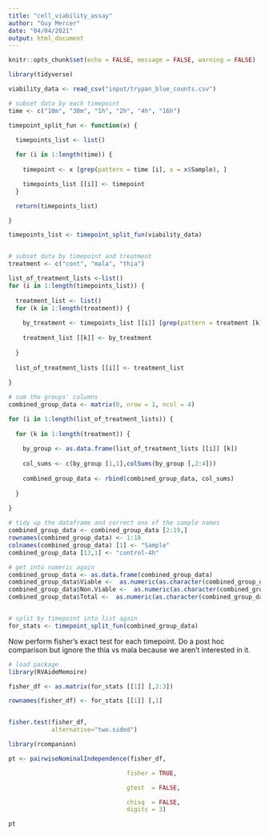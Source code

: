```yaml
---
title: "cell_viability_assay"
author: "Guy Mercer"
date: "04/04/2021"
output: html_document
---
```


```r
knitr::opts_chunk$set(echo = FALSE, message = FALSE, warning = FALSE)
```

```r
library(tidyverse)
```

```r
viability_data <- read_csv("input/trypan_blue_counts.csv")

# subset data by each timepoint
time <- c("10m", "30m", "1h", "2h", "4h", "16h")

timepoint_split_fun <- function(x) {
  
  timepoints_list <- list()

  for (i in 1:length(time)) {
  
    timepoint <- x [grep(pattern = time [i], x = x$Sample), ]

    timepoints_list [[i]] <- timepoint
  }

  return(timepoints_list)

}

timepoints_list <- timepoint_split_fun(viability_data)


# subset data by timepoint and treatment
treatment <- c("cont", "mala", "thia")

list_of_treatment_lists <-list()
for (i in 1:length(timepoints_list)) {
  
  treatment_list <- list()
  for (k in 1:length(treatment)) {
    
    by_treatment <- timepoints_list [[i]] [grep(pattern = treatment [k], x = timepoints_list [[i]]$Sample), ]
    
    treatment_list [[k]] <- by_treatment
    
  }
  
  list_of_treatment_lists [[i]] <- treatment_list
  
}

# sum the groups' columns
combined_group_data <- matrix(0, nrow = 1, ncol = 4)

for (i in 1:length(list_of_treatment_lists)) {
  
  for (k in 1:length(treatment)) {
    
    by_group <- as.data.frame(list_of_treatment_lists [[i]] [k])
    
    col_sums <- c(by_group [1,1],colSums(by_group [,2:4]))
    
    combined_group_data <- rbind(combined_group_data, col_sums)
    
  }
  
}

# tidy up the dataframe and correct one of the sample names
combined_group_data <- combined_group_data [2:19,]
rownames(combined_group_data) <- 1:18
colnames(combined_group_data) [1] <- "Sample"
combined_group_data [13,1] <- "control-4h"

# get into numeric again
combined_group_data <- as.data.frame(combined_group_data)
combined_group_data$Viable <-  as.numeric(as.character(combined_group_data$Viable))
combined_group_data$Non.Viable <-  as.numeric(as.character(combined_group_data$Non.Viable))
combined_group_data$Total <-  as.numeric(as.character(combined_group_data$Total))


# split by timepoint into list again
for_stats <- timepoint_split_fun(combined_group_data)
```

Now perform fisher's exact test for each timepoint. Do a post hoc comparison but ignore the thia vs mala because we aren't interested in it. 

```r
# load package
library(RVAideMemoire)

fisher_df <- as.matrix(for_stats [[1]] [,2:3])

rownames(fisher_df) <- for_stats [[1]] [,1]


fisher.test(fisher_df,
            alternative="two.sided")

library(rcompanion)

pt <- pairwiseNominalIndependence(fisher_df,

                                 fisher = TRUE,

                                 gtest  = FALSE,

                                 chisq  = FALSE,
                                 digits = 3)

pt
```

